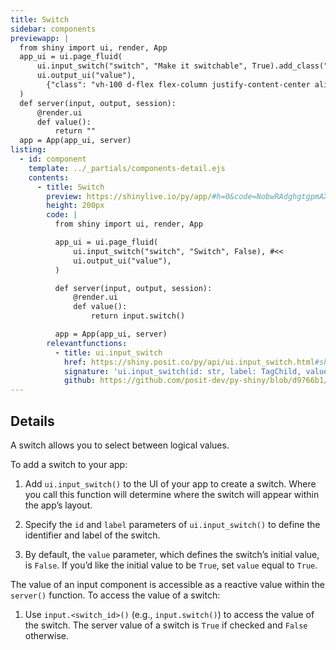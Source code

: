 ```yaml
---
title: Switch
sidebar: components
previewapp: |
  from shiny import ui, render, App
  app_ui = ui.page_fluid(
      ui.input_switch("switch", "Make it switchable", True).add_class("mb-0"), 
      ui.output_ui("value"),
        {"class": "vh-100 d-flex flex-column justify-content-center align-items-center px-4"}
  )
  def server(input, output, session):
      @render.ui
      def value():
          return ""
  app = App(app_ui, server)
listing:
  - id: component
    template: ../_partials/components-detail.ejs
    contents:
      - title: Switch
        preview: https://shinylive.io/py/app/#h=0&code=NobwRAdghgtgpmAXGKAHVA6VBPMAaMAYwHsIAXOcpMAMwCdiYACAZwAsBLCbJjmVYnTJMArhzxM6lACZw6EgILoAOhFVpUAfTFMAvKI5YoAcziaaAGzHSAFKqYODGLqhFlNLAO4cyhNnbAvHz9lfCZQgGVvXzZQiQAVOhE4AEo8e0cxDGI3V3cxAIA3KCs4ULTVFIwoaWlNQgsoFhYA1ABaAFZy1VVZGlY5QrkbFzcJHLI8iRY4Zo5SFMQMhwABCbzlphWpCFk6DDFNvqZi0ptFzcdJODIROgheCDyMIJjznuh0PSYlVBsNbTiAZ0IZ0FJgAC+AF0gA
        height: 200px
        code: |
          from shiny import ui, render, App

          app_ui = ui.page_fluid(
              ui.input_switch("switch", "Switch", False), #<<
              ui.output_ui("value"),
          )

          def server(input, output, session):
              @render.ui
              def value():
                  return input.switch()

          app = App(app_ui, server)
        relevantfunctions:
          - title: ui.input_switch
            href: https://shiny.posit.co/py/api/ui.input_switch.html#shiny.ui.input_switch
            signature: 'ui.input_switch(id: str, label: TagChild, value: bool = False, width: Optional = None)'
            github: https://github.com/posit-dev/py-shiny/blob/d9766b1/shiny/ui/_input_check_radio.py#L88-L133
---
```


:::{#component}
:::

## Details

A switch allows you to select between logical values.

To add a switch to your app:

  1. Add `ui.input_switch()` to the UI of your app to create a switch. Where you call this function will determine where the switch will appear within the app's layout. 

  2. Specify the `id` and `label` parameters of `ui.input_switch()` to define the identifier and label of the switch. 

  3. By default, the `value` parameter, which defines the switch's initial value, is `False`. If you'd like the initial value to be `True`, set `value` equal to `True`.

The value of an input component is accessible as a reactive value within the `server()` function. To access the value of a switch:

  1. Use `input.<switch_id>()` (e.g., `input.switch()`) to access the value of the switch. The server value of a switch is `True` if checked and `False` otherwise. 
